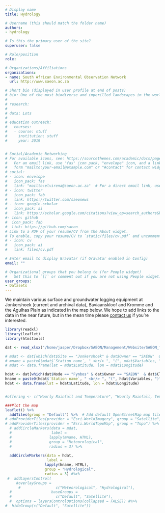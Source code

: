 ```yaml
---
# Display name
title: Hydrology

# Username (this should match the folder name)
authors:
- hydrology

# Is this the primary user of the site?
superuser: false

# Role/position
role: 

# Organizations/Affiliations
organizations:
- name: South African Environmental Observation Network
  url: http://www.saeon.ac.za

# Short bio (displayed in user profile at end of posts)
# bio: One of the most biodiverse and imperilled landscapes in the world.
# 
# research:
# 
# data: Lots
# 
# education outreach:
#   courses:
#   - course: stuff
#     institution: stuff
#     year: 2019


# Social/Academic Networking
# For available icons, see: https://sourcethemes.com/academic/docs/page-builder/#icons
#   For an email link, use "fas" icon pack, "envelope" icon, and a link in the
#   form "mailto:your-email@example.com" or "#contact" for contact widget.
# social:
# - icon: envelope
#   icon_pack: fas
#   link: "mailto:elvirena@saeon.ac.za"  # For a direct email link, use "mailto:test@example.org".
# - icon: twitter
#   icon_pack: fab
#   link: https://twitter.com/saeonews
# - icon: google-scholar
#   icon_pack: ai
#   link: https://scholar.google.com/citations?view_op=search_authors&hl=en&mauthors=SAEON&before_author=Kwbp_-MBAAAJ&astart=0
#- icon: github
#  icon_pack: fab
#  link: https://github.com/saeon
# Link to a PDF of your resume/CV from the About widget.
# To enable, copy your resume/CV to `static/files/cv.pdf` and uncomment the lines below.
# - icon: cv
#   icon_pack: ai
#   link: files/cv.pdf

# Enter email to display Gravatar (if Gravatar enabled in Config)
email: ""

# Organizational groups that you belong to (for People widget)
#   Set this to `[]` or comment out if you are not using People widget.
user_groups:
- Datasets
---
```


We maintain various surface and groundwater logging equipment at Jonkershoek (current and archival data), Baviaanskloof and Kromme and the Agulhas Plain as indicated in the map below. We hope to add links to the data in the near future, but in the mean time please [contact us](/#contact) if you're interested.

```r

library(readxl)
library(leaflet)
library(htmltools)

dat <- read_xlsx("/home/jasper/Dropbox/SAEON/Management/Website/SAEON_field instrument list.xlsx", sheet = 1)

# mdat <- dat[which(dat$Site == "Jonkershoek" & dat$Owner == "SAEON"  & dat$Class %in% c("Meteorological", "Micro meteorological")),]
# mname = paste0(mdat$`Station name`, " <br/> ", "(", mdat$Variables, ")")
# mdat <- data.frame(lat = mdat$Latitude, lon = mdat$Longitude)

hdat <- dat[which(dat$Node == "Fynbos" & dat$Owner == "SAEON"  & dat$Class == "Hydrological"),]
hname = paste0(hdat$`Station name`, " <br/> ", "(", hdat$Variables, ")")
hdat <- data.frame(lat = hdat$Latitude, lon = hdat$Longitude)


#offering <- c("Hourly Rainfall and Temperature", "Hourly Rainfall, Temperature, RH, Wind, Solar Rad", 	"Hourly Rainfall and Temperature")

###Plot the map
leaflet() %>%
  addTiles(group = "Default") %>%  # Add default OpenStreetMap map tiles
# addProviderTiles(provider = "Esri.WorldImagery", group = "Satellite") %>%
# addProviderTiles(provider = "Esri.WorldTopoMap", group = "Topo") %>%
  # addCircleMarkers(data = mdat,
  #                  label = 
  #                 lapply(mname, HTML), 
  #                 group = "Meteorological",
  #                 radius = 3) %>%
  
  addCircleMarkers(data = hdat,
                   label = 
                  lapply(hname, HTML), 
                  group = "Hydrological",
                  radius = 3) #%>%
 #  addLayersControl(
     #overlayGroups = 
      #                c("Meteorological", "Hydrological"),
  #                  baseGroups = 
  #                    c("Default", "Satellite"),
  #  options = layersControlOptions(collapsed = FALSE)) #%>%
#  hideGroup(c("Default", "Satellite"))

```
